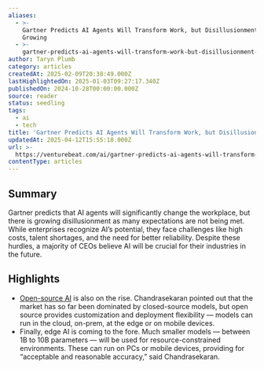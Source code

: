 ```yaml
---
aliases:
  - >-
    Gartner Predicts AI Agents Will Transform Work, but Disillusionment Is
    Growing
  - >-
    gartner-predicts-ai-agents-will-transform-work-but-disillusionment-is-growing
author: Taryn Plumb
category: articles
createdAt: 2025-02-09T20:38:49.000Z
lastHighlightedOn: 2025-01-03T09:27:17.340Z
publishedOn: 2024-10-28T00:00:00.000Z
source: reader
status: seedling
tags:
  - ai
  - tech
title: 'Gartner Predicts AI Agents Will Transform Work, but Disillusionment Is Growing'
updatedAt: 2025-04-12T15:55:18.000Z
url: >-
  https://venturebeat.com/ai/gartner-predicts-ai-agents-will-transform-work-but-disillusionment-is-growing/
contentType: articles
---
```

## Summary

Gartner predicts that AI agents will significantly change the workplace, but there is growing disillusionment as many expectations are not being met. While enterprises recognize AI’s potential, they face challenges like high costs, talent shortages, and the need for better reliability. Despite these hurdles, a majority of CEOs believe AI will be crucial for their industries in the future.

## Highlights

- [Open-source AI](https://venturebeat.com/ai/enterprise-ai-adoption-surges-as-organizations-shift-from-experimentation-to-implementation/) is also on the rise. Chandrasekaran pointed out that the market has so far been dominated by closed-source models, but open source provides customization and deployment flexibility — models can run in the cloud, on-prem, at the edge or on mobile devices.
- Finally, edge AI is coming to the fore. Much smaller models — between 1B to 10B parameters — will be used for resource-constrained environments. These can run on PCs or mobile devices, providing for “acceptable and reasonable accuracy,” said Chandrasekaran.
